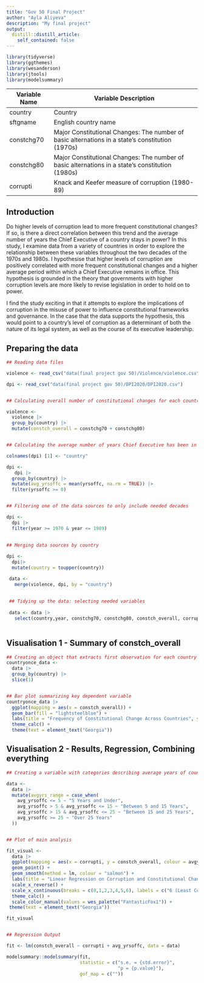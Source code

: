 ```yaml
---
title: "Gov 50 Final Project"
author: "Ayla Aliyeva"
description: "My final project"
output:
  distill::distill_article:
    self_contained: false
---
```

```r
library(tidyverse)
library(ggthemes)
library(wesanderson)
library(jtools)
library(modelsummary)
```

Variable Name        Variable Description
-------------        --------------------
country              Country                                                                                                                                                                                                     
sftgname             English country name                                                                                                                                                                                    
constchg70           Major Constitutional Changes: The number of basic alternations in a state's constitution (1970s)                                                                                                                     
constchg80           Major Constitutional Changes: The number of basic alternations in a state's constitution (1980s)                                                                                                                       
corrupti             Knack and Keefer measure of corruption (1980-89)





## Introduction

Do higher levels of corruption lead to more frequent constitutional changes? If so, is there a direct correlation between this trend and the average number of years the Chief Executive of a country stays in power? In this study, I examine data from a variety of countries in order to explore the relationship between these variables throughout the two decades of the 1970s and 1980s. I hypothesise that higher levels of corruption are positively correlated with more frequent constitutional changes and a higher average period within which a Chief Executive remains in office. This hypothesis is grounded in the theory that governments with higher corruption levels are more likely to revise legislation in order to hold on to power.

 I find the study exciting in that it attempts to explore the implications of corruption in the misuse of power to influence constitutional frameworks and governance. In the case that the data supports the hypothesis, this would point to a country’s level of corruption as a determinant of both the nature of its legal system, as well as the course of its executive leadership.





## Preparing the data

```r

## Reading data files

violence <- read_csv("data(final project gov 50)/Violence/violence.csv")

dpi <- read_csv("data(final project gov 50)/DPI2020/DPI2020.csv")


## Calculating overall number of constitutional changes for each country over a given period

violence <- 
  violence |>
  group_by(country) |>
  mutate(constch_overall = constchg70 + constchg80) 


## Calculating the average number of years Chief Executive has been in office for each country

colnames(dpi) [1] <- "country"

dpi <- 
   dpi |>
  group_by(country) |>
  mutate(avg_yrsoffc = mean(yrsoffc, na.rm = TRUE)) |>
  filter(yrsoffc >= 0)


## Filtering one of the data sources to only include needed decades

dpi <- 
  dpi |>
  filter(year >= 1970 & year <= 1989) 
  
  
## Merging data sources by country

dpi <- 
  dpi|>
  mutate(country = toupper(country))

 data <- 
   merge(violence, dpi, by = "country")
 
 
 ## Tidying up the data: selecting needed variables
 
 data <- data |>
   select(country,year, constchg70, constchg80, constch_overall, corrupti, yrsoffc, avg_yrsoffc)
 


```




## Visualisation 1 - Summary of constch_overall


```r

## Creating an object that extracts first observation for each country
countryonce_data <-
  data |>
  group_by(country) |>
  slice(1)


## Bar plot summarizing key dependent variable
countryonce_data |>
  ggplot(mapping = aes(x = constch_overall)) + 
  geom_bar(fill = "lightsteelblue") + 
  labs(title = "Frequency of Constitutional Change Across Countries", y = "Number of Countries", x = "Number of Major Constitutional Changes (1970s-1980s)") + 
  theme_calc() +
  theme(text = element_text("Georgia"))


```






## Visualisation 2 - Results, Regression, Combining everything 
 

```r

## Creating a variable with categories describing average years of countries' Chief Executive in office

data <- 
  data |>
  mutate(avgyrs_range = case_when(
    avg_yrsoffc <= 5 ~ "5 Years and Under",
    avg_yrsoffc > 5 & avg_yrsoffc <= 15 ~ "Between 5 and 15 Years",
    avg_yrsoffc > 15 & avg_yrsoffc <= 25 ~ "Between 15 and 25 Years",
    avg_yrsoffc >= 25 ~ "Over 25 Years"
  )) 


## Plot of main analysis 

fit_visual <- 
  data |>
  ggplot(mapping = aes(x = corrupti, y = constch_overall, colour = avgyrs_range)) + 
  geom_point() + 
  geom_smooth(method = lm, colour = "salmon") + 
  labs(title = "Linear Regression on Corruption and Constitutional Changes", y = "Number of Constitutional Changes", x = "Corruption Level", colour = "Mean Chief Executive Term") + 
  scale_x_reverse() +
  scale_x_continuous(breaks = c(0,1,2,3,4,5,6), labels = c("6 (Least Corrupt)", "5","4","3","2","1","0 (Most Corrupt)")) + 
  theme_calc() +
  scale_color_manual(values = wes_palette("FantasticFox1")) +
 theme(text = element_text("Georgia"))

fit_visual


## Regression Output

fit <- lm(constch_overall ~ corrupti + avg_yrsoffc, data = data)

modelsummary::modelsummary(fit,
                           statistic = c("s.e. = {std.error}",
                                         "p = {p.value}"),
                           gof_map = c("")) 








```